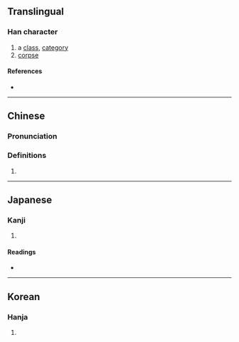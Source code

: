 {{character info/new}}
==Translingual==

===Han character===
{{Han char|rn=9|rad=人|as=06|sn=8|four=25232|canj=OKN,XOKN|ids=⿰亻夷}}

# a [[class]], [[category]]
# [[corpse]]

====References====
* {{Han ref|kx=0101.180|dkj=00582|dj=0214.090|hdz=10147.020|uh=4F87|ud=20359|bh=CBB7|bd=52151}}

----

==Chinese==
{{zh-forms}}

===Pronunciation===
{{zh-pron
|m=yí
|c=ji4
|mc=
|oc=
|ma=
|cat=n
}}

===Definitions===
{{zh-hanzi}}

# {{rfdef|zh}}

----

==Japanese==

===Kanji===
{{ja-kanji|grade=|rs=人06}}

# {{rfdef|ja|sort=人06}}

====Readings====
* {{ja-readings|on=[[い]] (i)|kun=[[ひとしい]] (hitoshii), [[つらねる]] (tsuraneru), [[うつる]] (utsuru)}}

----

==Korean==

===Hanja===
{{ko-hanja|hangeul=[[이]]|rv=i|mr=i}}

# {{rfdef|ko|sort=人06}}